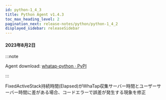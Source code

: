 ```yaml
---
id: python-1_4_3
title: Python Agent v1.4.3
toc_max_heading_level: 2
pagination_next: release-notes/python/python-1_4_2
displayed_sidebar: releaseSidebar
---
```


#### 2023年8月2日

:::note

Agent download: [whatap-python · PyPI](https://pypi.org/project/whatap-python/1.4.3/)

:::

<p><Status>Fixed</Status>ActiveStack持続時間(Elapsed)がWhaTap収集サーバー時間とユーザーサーバー時間に差がある場合、コードエラーで誤差が発生する現象を修正</p>
